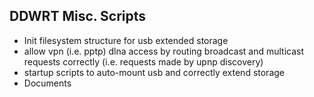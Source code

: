 == DDWRT Misc. Scripts ==

* Init filesystem structure for usb extended storage
* allow vpn (i.e. pptp) dlna access by routing broadcast and multicast requests correctly (i.e. requests made by upnp discovery)
* startup scripts to auto-mount usb and correctly extend storage
* Documents
